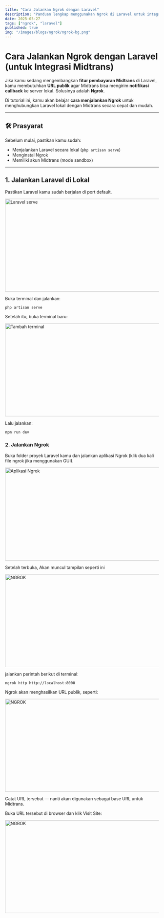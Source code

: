 ```yaml
---
title: "Cara Jalankan Ngrok dengan Laravel"
description: "Panduan lengkap menggunakan Ngrok di Laravel untuk integrasi Midtrans."
date: 2025-05-27
tags: ["ngrok", "laravel"]
published: true
img: "/images/blogs/ngrok/ngrok-bg.png"
---
```


# Cara Jalankan Ngrok dengan Laravel (untuk Integrasi Midtrans)

Jika kamu sedang mengembangkan **fitur pembayaran Midtrans** di Laravel, kamu membutuhkan **URL publik** agar Midtrans bisa mengirim **notifikasi callback** ke server lokal. Solusinya adalah **Ngrok**.

Di tutorial ini, kamu akan belajar **cara menjalankan Ngrok** untuk menghubungkan Laravel lokal dengan Midtrans secara cepat dan mudah.

---

## 🛠️ Prasyarat

Sebelum mulai, pastikan kamu sudah:

- Menjalankan Laravel secara lokal (`php artisan serve`)
- Menginstal Ngrok
- Memiliki akun Midtrans (mode sandbox)

---

## 1. Jalankan Laravel di Lokal

Pastikan Laravel kamu sudah berjalan di port default.

<Image src="/images/blogs/ngrok/serve.png" width="718" height="304" alt="Laravel serve" />

Buka terminal dan jalankan:

```bash
php artisan serve
```

Setelah itu, buka terminal baru:

<Image src="/images/blogs/ngrok/add-terminal.png" width="718" height="304" alt="Tambah terminal" />

Lalu jalankan:

```bash
npm run dev
```

### 2. Jalankan Ngrok

Buka folder proyek Laravel kamu dan jalankan aplikasi Ngrok (klik dua kali file ngrok jika menggunakan GUI).

<Image src="/images/blogs/ngrok/ngrok.png" width="718" height="304" alt="Aplikasi Ngrok" />

Setelah terbuka, Akan muncul tampilan seperti ini

<Image src="/images/blogs/ngrok/jalankan-ngrok.png" width="718" height="304" alt="NGROK" />

jalankan perintah berikut di terminal:

```bash
ngrok http http://localhost:8000
```

Ngrok akan menghasilkan URL publik, seperti:

<Image src="/images/blogs/ngrok/copy-url-ngrok.png" width="718" height="304" alt="NGROK" />

Catat URL tersebut — nanti akan digunakan sebagai base URL untuk Midtrans.

Buka URL tersebut di browser dan klik Visit Site:

<Image src="/images/blogs/ngrok/klik-visit.png" width="718" height="304" alt="NGROK" />
